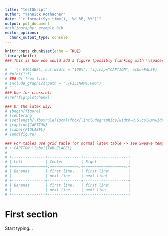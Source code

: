 ```yaml
---
title: "testSkript"
author: "Yannick Rothacher"
date: "`r format(Sys.time(), '%d %B, %Y')`"
output: pdf_document
#bibliography: example.bib
editor_options: 
  chunk_output_type: console
---
```


```r
knitr::opts_chunk$set(echo = TRUE)
library(knitr)
### This is how one would add a figure (possibly flanking with \vspace{1cm} or \bigskip):

# ```{r FIGLABEL, out.width = "100%", fig.cap="CAPTION", echo=FALSE}
# #plot(1:5)
# ### Or from file:
# include_graphics(path = "./FILENAME.PNG")
# ```
### Use for crossref:
#\ref{fig:plotchunk}

### Or the latex way:
# \begin{figure}
# \centering
# \setlength{\fboxrule}{0cm}\fbox{\includegraphics[width=0.5\columnwidth]{FILENAME}}
# \caption{CAPTION}
# \label{FIGLABEL}
# \end{figure}

### For tables use grid table (or normal latex table -> see Sweave template file):
# : CAPTION.\label{TABLELABEL}
# 
# +---------------+---------------+--------------------+
# | Left          | Center        | Right              |
# +===============+:=============:+===================:+
# | Bananas       | first line\   | first line\        |
# |               | next line     | next line\         |
# +---------------+---------------+--------------------+
# | Bananas       | first line\   | first line\        |
# |               | next line     | next line          |
# +---------------+---------------+--------------------+
```


# First section

Start typing...


